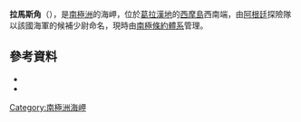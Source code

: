 {{coord|64|19|S|56|54|W|source:GNIS|display=title}}

'''拉馬斯角'''（{{lang-es|Cabo Lamas}}），是[[南極洲|南極洲]]的海岬，位於[[葛拉漢地|葛拉漢地]]的[[西摩島|西摩島]]西南端，由[[阿根廷|阿根廷]]探險隊以該國海軍的候補少尉命名，現時由[[南極條約體系|南極條約體系]]管理。

==參考資料==
*{{cite gnis | type = antarid | id = 8409 | name = Cape Lamas | accessdate = 2013-05-24 }}
*{{usgs-gazetteer|id=8409}}

{{Antarctica-geo-stub}}
[[Category:南極洲海岬|Category:南極洲海岬]]